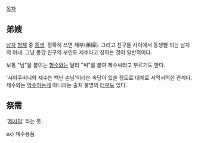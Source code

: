[[목차]]

== 弟嫂 ==
[[남자]] [[형제]] 중 [[동생]], 정확히 쓰면 제부(弟婦). 그리고 친구들 사이에서 동생뻘 되는 남자의 아내. 그냥 동갑 친구의 부인도 제수라고 칭하는 것이 일반적이다.

보통 "님"을 붙이는 [[형수]]와는 달리 "씨"를 붙여 제수씨라고 부르기도 한다.

'시아주버니와 제수는 백년 손님'이라는 속담이 있을 정도로 대체로 서먹서먹한 관계다. 제수와는 [[악수]]하는게 아니라는 출처 불명의 [[터부]]도 있다.

== 祭需 ==
'[[제사]]의' 라는 뜻.

ex) 제수용품
  
